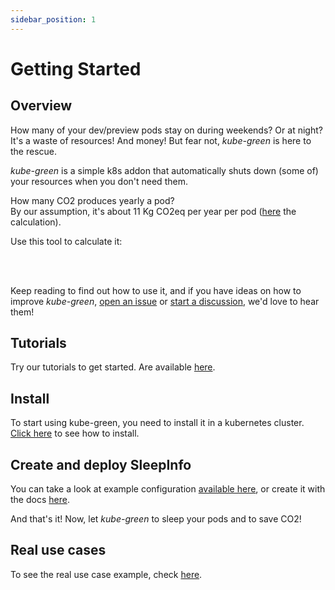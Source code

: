 ```yaml
---
sidebar_position: 1
---
```


# Getting Started

## Overview

How many of your dev/preview pods stay on during weekends? Or at night? It's a waste of resources! And money! But fear not, *kube-green* is here to the rescue.

*kube-green* is a simple k8s addon that automatically shuts down (some of) your resources when you don't need them.

How many CO2 produces yearly a pod?  
By our assumption, it's about 11 Kg CO2eq per year per pod ([here](./FAQ.mdx#how-many-co2-is-produced-by-pod) the calculation).

Use this tool to calculate it:


<ConsumptionCalculator />
<br></br>

Keep reading to find out how to use it, and if you have ideas on how to improve *kube-green*, [open an issue](https://github.com/kube-green/kube-green/issues/new) or [start a discussion](https://github.com/kube-green/kube-green/discussions/new), we'd love to hear them!

## Tutorials

Try our tutorials to get started. Are available [here](tutorials/kind.md).

## Install

To start using kube-green, you need to install it in a kubernetes cluster.
[Click here](install.md) to see how to install.

## Create and deploy SleepInfo

You can take a look at example configuration [available here](https://github.com/kube-green/kube-green/tree/main/testdata), or create it with the docs [here](configuration.md).

And that's it! Now, let *kube-green* to sleep your pods and to save CO2!

## Real use cases

To see the real use case example, check [here](real-usecase/first-usage.md).
